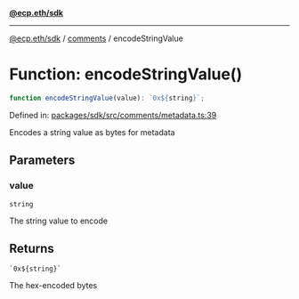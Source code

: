 [**@ecp.eth/sdk**](../../index.mdx)

***

[@ecp.eth/sdk](/sdk-reference/index.mdx) / [comments](/sdk-reference/comments/index.mdx) / encodeStringValue

# Function: encodeStringValue()

```ts
function encodeStringValue(value): `0x${string}`;
```

Defined in: [packages/sdk/src/comments/metadata.ts:39](https://github.com/ecp-eth/comments-monorepo/blob/main/packages/sdk/src/comments/metadata.ts#L39)

Encodes a string value as bytes for metadata

## Parameters

### value

`string`

The string value to encode

## Returns

`` `0x${string}` ``

The hex-encoded bytes
